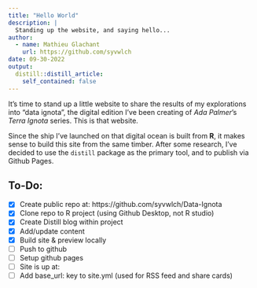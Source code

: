 ```yaml
---
title: "Hello World"
description: |
  Standing up the website, and saying hello...
author:
  - name: Mathieu Glachant 
    url: https://github.com/syvwlch
date: 09-30-2022
output:
  distill::distill_article:
    self_contained: false
---
```


It's time to stand up a little website to share the results of my explorations into "data ignota", the digital edition I've been creating of _Ada Palmer_'s _Terra Ignota_ series. This is that website.

Since the ship I've launched on that digital ocean is built from __R__, it makes sense to build this site from the same timber. After some research, I've decided to use the `distill` package as the primary tool, and to publish via Github Pages.

## To-Do:
- [x] Create public repo at: https://github.com/syvwlch/Data-Ignota
- [x] Clone repo to R project (using Github Desktop, not R studio)
- [x] Create Distill blog within project
- [x] Add/update content
- [x] Build site & preview locally
- [ ] Push to github
- [ ] Setup github pages
- [ ] Site is up at:
- [ ] Add base_url: key to site.yml (used for RSS feed and share cards) 


